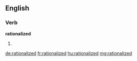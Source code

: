 ==English==

===Verb===
'''rationalized'''

# {{past of|rationalize}}

[[de:rationalized]]
[[fr:rationalized]]
[[hu:rationalized]]
[[mg:rationalized]]